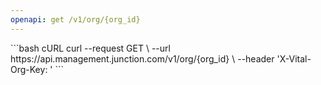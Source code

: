 ```yaml
---
openapi: get /v1/org/{org_id}
---
```



<OrgManagementAPI />


<RequestExample>
```bash cURL
curl --request GET \
  --url https://api.management.junction.com/v1/org/{org_id} \
  --header 'X-Vital-Org-Key: <api-key>'
```
</RequestExample>
